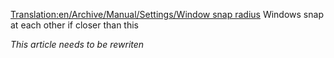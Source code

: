 [[Translation:en/Archive/Manual/Settings/Window snap radius]]
Windows snap at each other if closer than this

''This article needs to be rewriten''